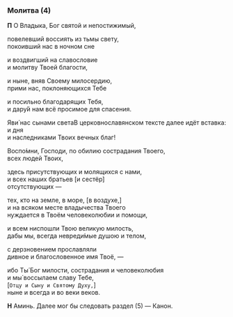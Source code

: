 
### Молитва (4)

**П** О Владыка, Бог святой и непостижимый,

повелевший воссиять из тьмы свету,  
покоивший нас в ночном сне

и воздвигший на славословие  
и молитву Твоей благости,

и ныне, вняв Своему милосердию,  
прими нас, поклоняющихся Тебе

и посильно благодарящих Тебя,  
и дару́й нам всё просимое для спасения.

Яви́ нас сынами света<Tooltip>В церковнославянском тексте далее идёт вставка: и дня</Tooltip>  
и наследниками Твоих вечных благ!

Воспо́мни, Господи, по обилию сострадания Твоего,  
всех людей Твоих,

здесь присутствующих и молящихся с нами,  
и всех наших братьев <R>[</R>и сестёр<R>]</R>  
отсутствующих —

тех, кто на земле, в море, <R>[</R>в воздухе,<R>]</R>  
и на всяком месте владычества Твоего  
нуждается в Твоём человеколюбии и помощи,

и всем ниспошли Твою великую милость,  
дабы мы, всегда невреди́мые душою и телом,

с дерзновением прославляли  
дивное и благословенное имя Твоё, —

ибо Ты́ Бог милости, сострадания и человеколюбия  
и мы́ воссылаем славу Тебе,  
<R>[</R>`Отцу и Сыну и Святому Духу,`<R>]</R>  
ныне и всегда и во веки веков.

**Н** Аминь. <Tooltip>Далее мог бы следовать раздел (5) — Канон.</Tooltip>
